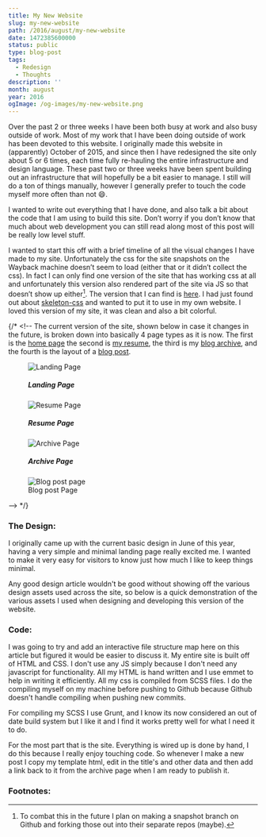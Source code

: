 ```yaml
---
title: My New Website
slug: my-new-website
path: /2016/august/my-new-website
date: 1472385600000
status: public
type: blog-post
tags:
  - Redesign
  - Thoughts
description: ''
month: august
year: 2016
ogImage: /og-images/my-new-website.png
---
```




Over the past 2 or three weeks I have been both busy at work and also busy
outside of work. Most of my work that I have been doing outside of work has been
devoted to this website. I originally made this website in (apparently) October
of 2015, and since then I have redesigned the site only about 5 or 6 times, each
time fully re-hauling the entire infrastructure and design language. These past
two or three weeks have been spent building out an infrastructure that will
hopefully be a bit easier to manage. I still will do a ton of things manually,
however I generally prefer to touch the code myself more often than not 😄.

I wanted to write out everything that I have done, and also talk a bit about the
code that I am using to build this site. Don’t worry if you don’t know that much
about web development you can still read along most of this post will be really
low level stuff.

I wanted to start this off with a brief timeline of all the visual changes I
have made to my site. Unfortunately the css for the site snapshots on the
Wayback machine doesn’t seem to load (either that or it didn’t collect the css).
In fact I can only find one version of the site that has working css at all and
unfortunately this version also rendered part of the site via JS so that doesn’t
show up either[^1]. The version that I can find is
[here](http://web.archive.org/web/20160111084107/http://matthamlin.me/). I had
just found out about <a href="//getskeleton.com">skeleton-css</a> and wanted to
put it to use in my own website. I loved this version of my site, it was clean
and also a bit colorful.

{/* <!-- The current version of the site, shown below in case it changes in the
future, is broken down into basically 4 page types as it is now. The first is
the <a href="#image1" class="link">home page</a> the second is
<a href="#image2" class="link">my resume</a>, the third is my
<a href="#image3" class="link">blog archive</a>, and the fourth is the layout of
a <a href="#image4" class="link">blog post</a>.

<figure class="figure" id="image1">
  <img src="../../../../../static/images/posts/landing.png" alt="Landing Page" class="img" />
  <figcaption class="horizontal--center">
      <h5>Landing Page</h5>
  </figcaption>
</figure>
<figure class="figure" id="image2">
  <img src="../../../../../static/images/posts/resume.png" alt="Resume Page" class="img" />
  <figcaption class="horizontal--center">
      <h5>Resume Page</h5>
  </figcaption>
</figure>
<figure class="figure" id="image3">
  <img src="../../../../../static/images/posts/archive.png" alt="Archive Page" class="img" />
  <figcaption class="horizontal--center">
      <h5>Archive Page</h5>
  </figcaption>
</figure>
<figure class="figure" id="image4">
  <img src="../../../../../static/images/posts/post.png" alt="Blog post page" class="img" />
  <figcaption class="horizontal--center">
      Blog post Page
  </figcaption>
</figure> --> */}

### The Design:

I originally came up with the current basic design in June of this year, having
a very simple and minimal landing page really excited me. I wanted to make it
very easy for visitors to know just how much I like to keep things minimal.

Any good design article wouldn't be good without showing off the various design
assets used across the site, so below is a quick demonstration of the various
assets I used when designing and developing this version of the website.

### Code:

I was going to try and add an interactive file structure map here on this
article but figured it would be easier to discuss it. My entire site is built
off of HTML and CSS. I don't use any JS simply because I don't need any
javascript for functionality. All my HTML is hand written and I use emmet to
help in writing it efficiently. All my css is compiled from SCSS files. I do the
compiling myself on my machine before pushing to Github because Github doesn't
handle compiling when pushing new commits.

For compiling my SCSS I use Grunt, and I know its now considered an out of date
build system but I like it and I find it works pretty well for what I need it to
do.

For the most part that is the site. Everything is wired up is done by hand, I do
this because I really enjoy touching code. So whenever I make a new post I copy
my template html, edit in the title's and other data and then add a link back to
it from the archive page when I am ready to publish it.

### Footnotes:

[^1]:
    To combat this in the future I plan on making a snapshot branch on Github
    and forking those out into their separate repos (maybe).

